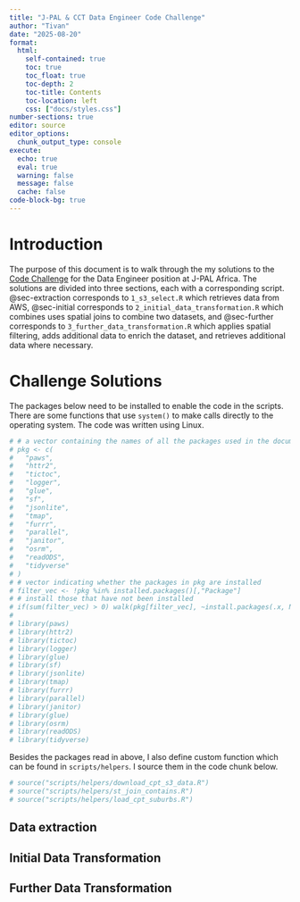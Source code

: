 ```yaml
---
title: "J-PAL & CCT Data Engineer Code Challenge"
author: "Tivan"
date: "2025-08-20"
format: 
  html:
    self-contained: true
    toc: true
    toc_float: true
    toc-depth: 2
    toc-title: Contents
    toc-location: left
    css: ["docs/styles.css"]
number-sections: true
editor: source
editor_options: 
  chunk_output_type: console
execute: 
  echo: true
  eval: true
  warning: false
  message: false
  cache: false
code-block-bg: true
---
```


# Introduction {#sec-intro}

The purpose of this document is to walk through the my solutions to the [Code Challenge](https://github.com/cityofcapetown/ds_code_challenge/tree/j-pal-data-engineer) for the Data Engineer position at J-PAL Africa. The solutions are divided into three sections, each with a corresponding script. @sec-extraction corresponds to `1_s3_select.R` which retrieves data from AWS, @sec-initial corresponds to `2_initial_data_transformation.R` which combines uses spatial joins to combine two datasets, and @sec-further corresponds to `3_further_data_transformation.R` which applies spatial filtering, adds additional data to enrich the dataset, and retrieves additional data where necessary. 

# Challenge Solutions

The packages below need to be installed to enable the code in the scripts. There are some functions that use `system()` to make calls directly to the operating system. The code was written using Linux. 

```r
# # a vector containing the names of all the packages used in the document
# pkg <- c(
#   "paws", 
#   "httr2", 
#   "tictoc", 
#   "logger", 
#   "glue",
#   "sf", 
#   "jsonlite", 
#   "tmap", 
#   "furrr", 
#   "parallel",
#   "janitor", 
#   "osrm", 
#   "readODS", 
#   "tidyverse"
# )
# # vector indicating whether the packages in pkg are installed
# filter_vec <- !pkg %in% installed.packages()[,"Package"]
# # install those that have not been installed
# if(sum(filter_vec) > 0) walk(pkg[filter_vec], ~install.packages(.x, Ncpus = 5))
# 
# library(paws)
# library(httr2)
# library(tictoc)
# library(logger)
# library(glue)
# library(sf)
# library(jsonlite)
# library(tmap)
# library(furrr)
# library(parallel)
# library(janitor)
# library(glue)
# library(osrm)
# library(readODS)
# library(tidyverse)
```

Besides the packages read in above, I also define custom function which can be found in `scripts/helpers`. I source them in the code chunk below.

```r
# source("scripts/helpers/download_cpt_s3_data.R")
# source("scripts/helpers/st_join_contains.R")
# source("scripts/helpers/load_cpt_suburbs.R")
```


## Data extraction {#sec-extraction}

## Initial Data Transformation {#sec-initial}

## Further Data Transformation {#sec-further}
